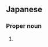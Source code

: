 ==Japanese==
{{ja-kanjitab|しゅう|じ|yomi=o}}

===Proper noun===
{{ja-pos|proper|しゅうじ}}

# {{given name|male|lang=ja|sort=しゅうじ}}